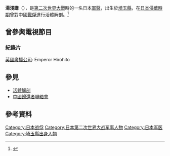 '''湯淺謙'''（{{bd|1916年|10月23日|2010年|11月2日}}），是[[第二次世界大戰|第二次世界大戰]]時的一名日本[[軍醫|軍醫]]，出生於[[埼玉縣|埼玉縣]]，在[[中國抗日戰爭|日本侵華時期]]曾對中國[[戰俘|戰俘]]進行活體解剖。<ref>{{Cite web |url=https://www.youtube.com/watch?v=8LDU33-SzQQ |title=BBC: Emperor Hirohito |accessdate=2014-02-03 |archive-date=2014-06-06 |archive-url=https://web.archive.org/web/20140606053316/http://www.youtube.com/watch?v=8LDU33-SzQQ |dead-url=no }}</ref>
==曾參與電視節目==
===紀錄片===
[[英國廣播公司|英國廣播公司]]: Emperor Hirohito

==參見==
* [[活體解剖|活體解剖]]
* [[中國歸還者聯絡會|中國歸還者聯絡會]]

==參考資料==
{{reflist}}
{{日本細菌武器}}
{{Authority control}}
{{DEFAULTSORT:yuasa ken}}
[[Category:日本战俘|Category:日本战俘]]
[[Category:日本第二次世界大战军事人物|Category:日本第二次世界大战军事人物]]
[[Category:日本军医|Category:日本军医]]
[[Category:埼玉縣出身人物|Category:埼玉縣出身人物]]
{{japan-bio-stub}}